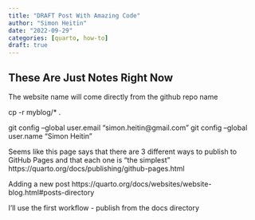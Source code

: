 ```yaml
---
title: "DRAFT Post With Amazing Code"
author: "Simon Heitin"
date: "2022-09-29"
categories: [quarto, how-to]
draft: true
---
```


## These Are Just Notes Right Now

The website name will come directly from the github repo name

cp -r myblog/* .

  git config --global user.email "simon.heitin@gmail.com"
  git config --global user.name "Simon Heitin"



Seems like this page says that there are 3 different ways to publish to GitHub Pages and that each one is "the simplest" https://quarto.org/docs/publishing/github-pages.html

Adding a new post
https://quarto.org/docs/websites/website-blog.html#posts-directory

I'll use the first workflow - publish from the docs directory